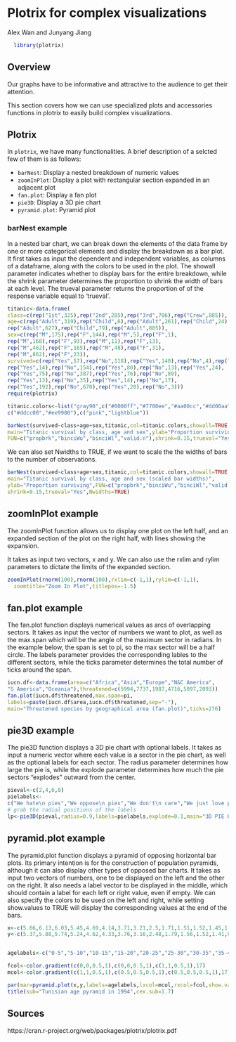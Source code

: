 # Plotrix for complex visualizations

Alex Wan and Junyang Jiang

```r
  library(plotrix)
```

## Overview
 
  Our graphs have to be informative and attractive to the audience to get their attention. 
  
  This section covers how we can use specialized plots and accessories functions in plotrix to easily build complex visualizations.
  
## Plotrix
  
  In `plotrix`, we have many functionalities. A brief description of a selcted few of them is as follows:
  
  * `barNest`: Display a nested breakdown of numeric values
  * `zoomInPlot`: Display a plot with rectangular section expanded in an adjacent plot
  * `fan.plot`: Display a fan plot
  * `pie3D`: Display a 3D pie chart
  * `pyramid.plot`: Pyramid plot
  
### barNest example

In a nested bar chart, we can break down the elements of the data frame by one or more categorical elements and display the breakdown as a bar plot. It first takes as input the dependent and independent variables, as columns of a dataframe, along with the colors to be used in the plot. The showall parameter indicates whether to display bars for the entire breakdown, while the shrink parameter determines the proportion to shrink the width of bars at each level. The trueval parameter returns the proportion of of the response variable equal to 'trueval'.
  
```r
titanic<-data.frame(
class=c(rep("1st",325),rep("2nd",285),rep("3rd",706),rep("Crew",885)),
age=c(rep("Adult",319),rep("Child",6),rep("Adult",261),rep("Child",24),
rep("Adult",627),rep("Child",79),rep("Adult",885)),
sex=c(rep("M",175),rep("F",144),rep("M",5),rep("F",1),
rep("M",168),rep("F",93),rep("M",11),rep("F",13),
rep("M",462),rep("F",165),rep("M",48),rep("F",31),
rep("M",862),rep("F",23)),
survived=c(rep("Yes",57),rep("No",118),rep("Yes",140),rep("No",4),rep("Yes",6),
rep("Yes",14),rep("No",154),rep("Yes",80),rep("No",13),rep("Yes",24),
rep("Yes",75),rep("No",387),rep("Yes",76),rep("No",89),
rep("Yes",13),rep("No",35),rep("Yes",14),rep("No",17),
rep("Yes",192),rep("No",670),rep("Yes",20),rep("No",3)))
require(plotrix)

titanic.colors<-list("gray90",c("#0000ff","#7700ee","#aa00cc","#dd00aa"),
c("#ddcc00","#ee9900"),c("pink","lightblue"))

barNest(survived~class+age+sex,titanic,col=titanic.colors,showall=TRUE,
main="Titanic survival by class, age and sex",ylab="Proportion surviving",
FUN=c("propbrk","binciWu","binciWl","valid.n"),shrink=0.15,trueval="Yes")
```
  
We can also set Nwidths to TRUE, if we want to scale the the widths of bars to the number of observations.
  
```r
barNest(survived~class+age+sex,titanic,col=titanic.colors,showall=TRUE,
main="Titanic survival by class, age and sex (scaled bar widths)",
ylab="Proportion surviving",FUN=c("propbrk","binciWu","binciWl","valid.n"),
shrink=0.15,trueval="Yes",Nwidths=TRUE)
```

  
## zoomInPlot example

The zoomInPlot function allows us to display one plot on the left half, and an expanded section of the plot on the right half, with lines showing the expansion.

It takes as input two vectors, x and y. We can also use the rxlim and rylim parameters to dictate the limits of the expanded section.

```r
zoomInPlot(rnorm(100),rnorm(100),rxlim=c(-1,1),rylim=c(-1,1),
  zoomtitle="Zoom In Plot",titlepos=-1.5)
```

## fan.plot example

The fan.plot function displays numerical values as arcs of overlapping sectors. It takes as input the vector of numbers we want to plot, as well as the max.span which will be the angle of the maximum sector in radians. In the example below, the span is set to pi, so the max sector will be a half circle. The labels parameter provides the corresponding lables to the different sectors, while the ticks parameter determines the total number of ticks around the span.

```r
iucn.df<-data.frame(area=c("Africa","Asia","Europe","N&C America",
"S America","Oceania"),threatened=c(5994,7737,1987,4716,5097,2093))
fan.plot(iucn.df$threatened,max.span=pi,
labels=paste(iucn.df$area,iucn.df$threatened,sep="-"),
main="Threatened species by geographical area (fan.plot)",ticks=276)
```

## pie3D example

The pie3D function displays a 3D pie chart with optional labels. It takes as input a numeric vector where each value is a sector in the pie chart, as well as the optional labels for each sector. The radius parameter determines how large the pie is, while the explode parameter determines how much the pie sectors "explodes" outward from the center.

```r
pieval<-c(2,4,6,8)
pielabels<-
c("We hate\n pies","We oppose\n pies","We don't\n care","We just love pies")
# grab the radial positions of the labels
lp<-pie3D(pieval,radius=0.9,labels=pielabels,explode=0.1,main="3D PIE OPINIONS")
```



## pyramid.plot example

The pyramid.plot function displays a pyramid of opposing horizontal bar plots. Its primary intention is for the construction of population pyramids, although it can also display other types of opposed bar charts. It takes as input two vectors of numbers, one to be displayed on the left and the other on the right. It also needs a label vector to be displayed in the middle, which should contain a label for each left or right value, even if empty. We can also specify the colors to be used on the left and right, while setting show.values to TRUE will display the corresponding values at the end of the bars.

```r
x<-c(5.66,6.13,6.03,5.45,4.69,4.14,3.71,3.21,2.5,1.71,1.51,1.52,1.45,1.04,0.79,0.48,0.17)
y<-c(5.37,5.88,5.74,5.24,4.62,4.33,3.76,3.16,2.48,1.79,1.56,1.52,1.41,0.94,0.77,0.39,0.1)


agelabels<-c("0-5","5-10","10-15","15-20","20-25","25-30","30-35","35-40","40-45","45-50","50-55","55-60","60-65","65-70","70-75","75-80","85+")

fcol<-color.gradient(c(0,0,0.5,1),c(0,0,0.5,1),c(1,1,0.5,1),17)
mcol<-color.gradient(c(1,1,0.5,1),c(0.5,0.5,0.5,1),c(0.5,0.5,0.5,1),17)

par(mar=pyramid.plot(x,y,labels=agelabels,lxcol=mcol,rxcol=fcol,show.values=TRUE))
title(sub="Tunisian age pyramid in 1994",cex.sub=1.7)
```

## Sources
https://cran.r-project.org/web/packages/plotrix/plotrix.pdf
